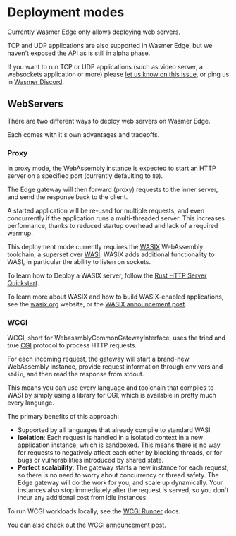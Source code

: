
# Deployment modes

Currently Wasmer Edge only allows deploying web servers.

<Callout>

TCP and UDP applications are also supported in Wasmer Edge, but we haven't exposed the API as is still in alpha phase.

If you want to run TCP or UDP applications (such as video server, a websockets application or more)
please [let us know on this issue](https://github.com/wasmerio/wasmer-edge-support/issues/1), or ping us in [Wasmer Discord](https://discord.gg/qBTfsNP7N8).

</Callout>

## WebServers

There are two different ways to deploy web servers on Wasmer Edge.

Each comes with it's own advantages and tradeoffs.

### Proxy

In proxy mode, the WebAssembly instance is expected to start an HTTP server on
a specified port (currently defaulting to `80`).

The Edge gateway will then forward (proxy) requests to the inner server, and
send the response back to the client.

A started application will be re-used for multiple requests, and even concurrently
if the application runs a multi-threaded server.
This increases performance, thanks to reduced startup overhead and lack of a
required warmup.

This deployment mode currently requires the [WASIX](https://wasix.org)
WebAssembly toolchain, a superset over [WASI](https://wasi.dev/).
WASIX adds additional functionality to WASI, in particular the ability to listen
on sockets.

To learn how to Deploy a WASIX server, follow the
[Rust HTTP Server Quickstart](../quickstart/http-server.mdx).

To learn more about WASIX and how to build WASIX-enabled applications, see the
[wasix.org](https://wasix.org) website, or the
[WASIX announcement post](https://wasmer.io/posts/announcing-wasix).

### WCGI

WCGI, short for WebassmblyCommonGatewayInterface, uses the tried and true
[CGI](https://en.wikipedia.org/wiki/Common_Gateway_Interface) protocol to process
HTTP requests.

For each incoming request, the gateway will start a brand-new WebAssembly instance,
provide request information through env vars and `stdin`, and then read the
response from stdout.

This means you can use every language and toolchain that compiles to WASI by
simply using a library for CGI, which is available in pretty much every
language.

The primary benefits of this approach:

- Supported by all languages that already compile to standard WASI
- **Isolation**: Each request is handled in a isolated context in a new application
  instance, which is sandboxed.
  This means there is no way for requests to negatively affect each other by
  blocking threads, or for bugs or vulnerabilities introduced by shared state.
- **Perfect scalability**: The gateway starts a new instance for each request,
  so there is no need to worry about concurrency or thread safety.
  The Edge gateway will do the work for you, and scale up dynamically.
  Your instances also stop immediately after the request is served, so you don't
  incur any additional cost from idle instances.

To run WCGI workloads locally, see the [WCGI Runner](/runtime/runners/wcgi) docs.

You can also check out the [WCGI announcement post](https://wasmer.io/posts/announcing-wcgi).
